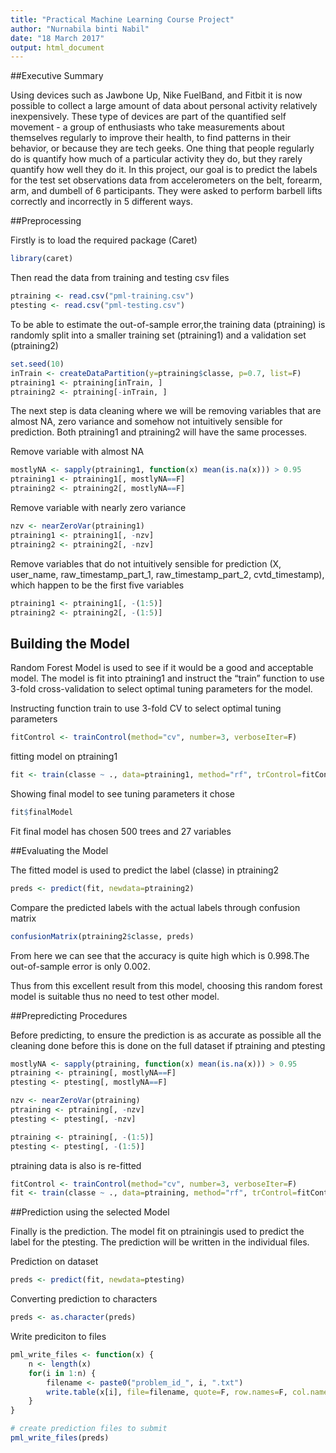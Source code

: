 ```yaml
---
title: "Practical Machine Learning Course Project"
author: "Nurnabila binti Nabil"
date: "18 March 2017"
output: html_document
---
```


##Executive Summary

Using devices such as Jawbone Up, Nike FuelBand, and Fitbit it is now possible to collect a large amount of data about personal activity relatively inexpensively. These type of devices are part of the quantified self movement - a group of enthusiasts who take measurements about themselves regularly to improve their health, to find patterns in their behavior, or because they are tech geeks. One thing that people regularly do is quantify how much of a particular activity they do, but they rarely quantify how well they do it. In this project, our goal is to predict the labels for the test set observations data from accelerometers on the belt, forearm, arm, and dumbell of 6 participants. They were asked to perform barbell lifts correctly and incorrectly in 5 different ways.

##Preprocessing

Firstly is to load the required package (Caret)
```r
library(caret)
```

Then read the data from training and testing csv files
```r
ptraining <- read.csv("pml-training.csv")
ptesting <- read.csv("pml-testing.csv")
```

To be able to estimate the out-of-sample error,the training data (ptraining) is randomly split into a smaller training set (ptraining1) and a validation set (ptraining2)
```r
set.seed(10)
inTrain <- createDataPartition(y=ptraining$classe, p=0.7, list=F)
ptraining1 <- ptraining[inTrain, ]
ptraining2 <- ptraining[-inTrain, ]
```

The next step is data cleaning where we will be removing variables that are almost NA, zero variance and somehow not intuitively sensible for prediction. Both ptraining1 and ptraining2 will have the same processes.

Remove variable with almost NA
```r
mostlyNA <- sapply(ptraining1, function(x) mean(is.na(x))) > 0.95
ptraining1 <- ptraining1[, mostlyNA==F]
ptraining2 <- ptraining2[, mostlyNA==F]
```

Remove variable with nearly zero variance
```r
nzv <- nearZeroVar(ptraining1)
ptraining1 <- ptraining1[, -nzv]
ptraining2 <- ptraining2[, -nzv]
```

Remove variables that do not intuitively sensible for prediction (X, user_name, raw_timestamp_part_1, raw_timestamp_part_2, cvtd_timestamp), which happen to be the first five variables

```r
ptraining1 <- ptraining1[, -(1:5)]
ptraining2 <- ptraining2[, -(1:5)]
```

## Building the Model

Random Forest Model is used to see if it would be a good and acceptable model. The model is fit into ptraining1 and instruct the "train" function to use 3-fold cross-validation to select optimal tuning parameters for the model.

Instructing function train to use 3-fold CV to select optimal tuning parameters
```r
fitControl <- trainControl(method="cv", number=3, verboseIter=F)
```

fitting model on ptraining1
```r
fit <- train(classe ~ ., data=ptraining1, method="rf", trControl=fitControl)
```

Showing final model to see tuning parameters it chose
```r
fit$finalModel
```

Fit final model has chosen 500 trees and 27 variables


##Evaluating the Model

The fitted model is used to predict the label (classe) in ptraining2
```r
preds <- predict(fit, newdata=ptraining2)
```

Compare the predicted labels with the actual labels through confusion matrix
```r
confusionMatrix(ptraining2$classe, preds)
```

From here we can see that the accuracy is quite high which is 0.998.The out-of-sample error is only 0.002.

Thus from this excellent result from this model, choosing this random forest model is suitable thus no need to test other model.

##Prepredicting Procedures

Before predicting, to ensure the prediction is as accurate as possible all the cleaning done before this is done on the full dataset if ptraining and ptesting

```r
mostlyNA <- sapply(ptraining, function(x) mean(is.na(x))) > 0.95
ptraining <- ptraining[, mostlyNA==F]
ptesting <- ptesting[, mostlyNA==F]

nzv <- nearZeroVar(ptraining)
ptraining <- ptraining[, -nzv]
ptesting <- ptesting[, -nzv]

ptraining <- ptraining[, -(1:5)]
ptesting <- ptesting[, -(1:5)]

```

ptraining data is also is re-fitted

```r
fitControl <- trainControl(method="cv", number=3, verboseIter=F)
fit <- train(classe ~ ., data=ptraining, method="rf", trControl=fitControl)
```

##Prediction using the selected Model

Finally is the prediction. The model fit on ptrainingis used to predict the label for the ptesting. The prediction will be written in the individual files.

Prediction on dataset
```r
preds <- predict(fit, newdata=ptesting)
```

Converting prediction to characters
```r
preds <- as.character(preds)
```

Write prediciton to files
```r
pml_write_files <- function(x) {
    n <- length(x)
    for(i in 1:n) {
        filename <- paste0("problem_id_", i, ".txt")
        write.table(x[i], file=filename, quote=F, row.names=F, col.names=F)
    }
}

# create prediction files to submit
pml_write_files(preds)
```